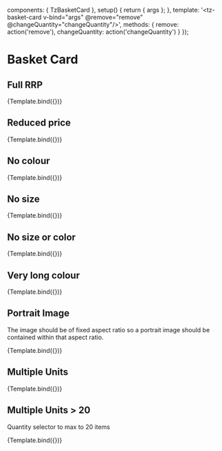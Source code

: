 

<Meta title="components/Informational/Basket Card" component={TzBasketCard} />

  components: { TzBasketCard },
  setup() {
    return { args };
  },
  template: '<tz-basket-card v-bind="args" @remove="remove" @changeQuantity="changeQuantity"/>',
  methods: {
    remove: action('remove'),
    changeQuantity: action('changeQuantity')
  }
});

# Basket Card

## Full RRP

<Canvas withSource>
  <Story
    name="Default"
    args={exampleData}
    parameters={{
      chromatic: { viewports: MobileViewports }
    }}
  >
    {Template.bind({})}
  </Story>
</Canvas>

## Reduced price

<Canvas withSource>
  <Story
    name="Reduced Price"
    args={{ ...exampleData, ...{ price: { list: 550, rrp: 575 } } }}
    parameters={{
      chromatic: { viewports: MobileViewports }
    }}
  >
    {Template.bind({})}
  </Story>
</Canvas>

## No colour

<Canvas withSource>
  <Story
    name="No Colour"
    args={{
      ...exampleData,
      ...{
        options: [
          {
            name: 'Size',
            value: 'M'
          }
        ]
      }
    }}
    parameters={{
      chromatic: { viewports: MobileViewports }
    }}
  >
    {Template.bind({})}
  </Story>
</Canvas>

## No size

<Canvas withSource>
  <Story
    name="No Size"
    args={{
      ...exampleData,
      ...{
        options: [
          {
            name: 'Colour',
            value: 'Gloss Blaze / Ice Papaya'
          }
        ]
      }
    }}
    parameters={{
      chromatic: { viewports: MobileViewports }
    }}
  >
    {Template.bind({})}
  </Story>
</Canvas>

## No size or color

<Canvas withSource>
  <Story
    name="No Size or Color"
    args={{
      ...exampleData,
      ...{
        options: []
      }
    }}
    parameters={{
      chromatic: { viewports: MobileViewports }
    }}
  >
    {Template.bind({})}
  </Story>
</Canvas>

## Very long colour

<Canvas withSource>
  <Story
    name="Very long colour"
    args={{
      ...exampleData,
      ...{
        options: [
          {
            name: 'Colour',
            value: 'Gloss Blaze / Ice Papaya / Acid Lime / Dark Coal / Sky Ground'
          },
          {
            name: 'Size',
            value: 'M'
          }
        ]
      }
    }}
    parameters={{
      chromatic: { viewports: MobileViewports }
    }}
  >
    {Template.bind({})}
  </Story>
</Canvas>

## Portrait Image

The image should be of fixed aspect ratio so a portrait image should be contained within that aspect ratio.

<Canvas withSource>
  <Story
    name="Portrait image"
    args={{
      ...exampleData,
      ...{
        image: {
          src: '109364-405055_1_Supersize.jpg',
          alt: ''
        },
        title: 'Cane Creek Valt Steel Spring For Double Barrel'
      }
    }}
    parameters={{
      chromatic: { viewports: MobileViewports }
    }}
  >
    {Template.bind({})}
  </Story>
</Canvas>

## Multiple Units

<Canvas withSource>
  <Story
    name="Multiple units"
    args={{
      ...exampleData,
      ...{
        price: { list: 550, rrp: 575 },
        quantity: 3
      }
    }}
    parameters={{
      chromatic: { viewports: MobileViewports }
    }}
  >
    {Template.bind({})}
  </Story>
</Canvas>

## Multiple Units > 20

Quantity selector to max to 20 items

<Canvas withSource>
  <Story
    name="Multiple units > 20"
    args={{
      ...exampleData,
      ...{
        price: { list: 550, rrp: 575 },
        quantity: 4,
        stockQuantity: 30
      }
    }}
    parameters={{
      chromatic: { viewports: MobileViewports }
    }}
  >
    {Template.bind({})}
  </Story>
</Canvas>
